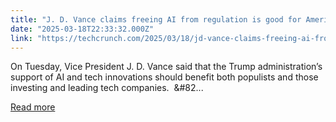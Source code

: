 ```yaml
---
title: "J. D. Vance claims freeing AI from regulation is good for American workers and tech innovators"
date: "2025-03-18T22:33:32.000Z"
link: "https://techcrunch.com/2025/03/18/jd-vance-claims-freeing-ai-from-regulation-is-good-for-american-workers-and-tech-innovators/"
---
```


On Tuesday, Vice President J. D. Vance said that the Trump administration&#8217;s support of AI and tech innovations should benefit both populists and those investing and leading tech companies.  &#82...

[Read more](https://techcrunch.com/2025/03/18/jd-vance-claims-freeing-ai-from-regulation-is-good-for-american-workers-and-tech-innovators/)
